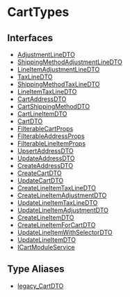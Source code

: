 
# CartTypes

## Interfaces

- [AdjustmentLineDTO](CartTypes/interfaces/types.CartTypes.AdjustmentLineDTO.mdx)
- [ShippingMethodAdjustmentLineDTO](CartTypes/interfaces/types.CartTypes.ShippingMethodAdjustmentLineDTO.mdx)
- [LineItemAdjustmentLineDTO](CartTypes/interfaces/types.CartTypes.LineItemAdjustmentLineDTO.mdx)
- [TaxLineDTO](CartTypes/interfaces/types.CartTypes.TaxLineDTO.mdx)
- [ShippingMethodTaxLineDTO](CartTypes/interfaces/types.CartTypes.ShippingMethodTaxLineDTO.mdx)
- [LineItemTaxLineDTO](CartTypes/interfaces/types.CartTypes.LineItemTaxLineDTO.mdx)
- [CartAddressDTO](CartTypes/interfaces/types.CartTypes.CartAddressDTO.mdx)
- [CartShippingMethodDTO](CartTypes/interfaces/types.CartTypes.CartShippingMethodDTO.mdx)
- [CartLineItemDTO](CartTypes/interfaces/types.CartTypes.CartLineItemDTO.mdx)
- [CartDTO](CartTypes/interfaces/types.CartTypes.CartDTO.mdx)
- [FilterableCartProps](CartTypes/interfaces/types.CartTypes.FilterableCartProps.mdx)
- [FilterableAddressProps](CartTypes/interfaces/types.CartTypes.FilterableAddressProps.mdx)
- [FilterableLineItemProps](CartTypes/interfaces/types.CartTypes.FilterableLineItemProps.mdx)
- [UpsertAddressDTO](CartTypes/interfaces/types.CartTypes.UpsertAddressDTO.mdx)
- [UpdateAddressDTO](CartTypes/interfaces/types.CartTypes.UpdateAddressDTO.mdx)
- [CreateAddressDTO](CartTypes/interfaces/types.CartTypes.CreateAddressDTO.mdx)
- [CreateCartDTO](CartTypes/interfaces/types.CartTypes.CreateCartDTO.mdx)
- [UpdateCartDTO](CartTypes/interfaces/types.CartTypes.UpdateCartDTO.mdx)
- [CreateLineItemTaxLineDTO](CartTypes/interfaces/types.CartTypes.CreateLineItemTaxLineDTO.mdx)
- [CreateLineItemAdjustmentDTO](CartTypes/interfaces/types.CartTypes.CreateLineItemAdjustmentDTO.mdx)
- [UpdateLineItemTaxLineDTO](CartTypes/interfaces/types.CartTypes.UpdateLineItemTaxLineDTO.mdx)
- [UpdateLineItemAdjustmentDTO](CartTypes/interfaces/types.CartTypes.UpdateLineItemAdjustmentDTO.mdx)
- [CreateLineItemDTO](CartTypes/interfaces/types.CartTypes.CreateLineItemDTO.mdx)
- [CreateLineItemForCartDTO](CartTypes/interfaces/types.CartTypes.CreateLineItemForCartDTO.mdx)
- [UpdateLineItemWithSelectorDTO](CartTypes/interfaces/types.CartTypes.UpdateLineItemWithSelectorDTO.mdx)
- [UpdateLineItemDTO](CartTypes/interfaces/types.CartTypes.UpdateLineItemDTO.mdx)
- [ICartModuleService](CartTypes/interfaces/types.CartTypes.ICartModuleService.mdx)

## Type Aliases

- [legacy\_CartDTO](CartTypes/types/types.CartTypes.legacy_CartDTO.mdx)
